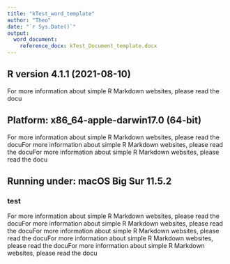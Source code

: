 ```yaml
---
title: "kTest_word_template"
author: "Theo"
date: "`r Sys.Date()`"
output:
  word_document:
    reference_docx: kTest_Document_template.docx
---
```


## R version 4.1.1 (2021-08-10)
For more information about simple R Markdown websites, please read the docu

## Platform: x86_64-apple-darwin17.0 (64-bit)
For more information about simple R Markdown websites, please read the docuFor more information about simple R Markdown websites, please read the docuFor more information about simple R Markdown websites, please read the docu

## Running under: macOS Big Sur 11.5.2
### test
For more information about simple R Markdown websites, please read the docuFor more information about simple R Markdown websites, please read the docuFor more information about simple R Markdown websites, please read the docuFor more information about simple R Markdown websites, please read the docuFor more information about simple R Markdown websites, please read the docu